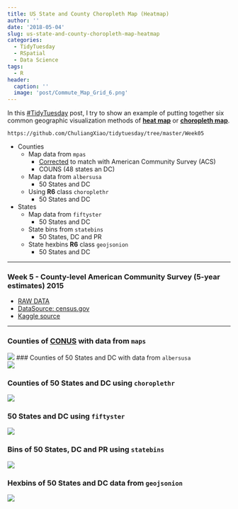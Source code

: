 ```yaml
---
title: US State and County Choropleth Map (Heatmap)
author: ''
date: '2018-05-04'
slug: us-state-and-county-choropleth-map-heatmap
categories:
  - TidyTuesday
  - RSpatial
  - Data Science
tags:
  - R
header:
  caption: ''
  image: 'post/Commute_Map_Grid_6.png'
---
```


In this [#TidyTuesday](https://twitter.com/search?q=%23TidyTuesday&src=tyah) post, I try to show an example of putting together six common geographic visualization methods of [**heat map**](https://en.wikipedia.org/wiki/Heat_map) or [**choropleth map**](https://en.wikipedia.org/wiki/Choropleth_map).  

```
https://github.com/ChuliangXiao/tidytuesday/tree/master/Week05
```
* Counties    
    + Map data from `mpas` 
        - [Corrected](https://github.com/ChuliangXiao/tidytuesday/blob/master/Week05/county_maps.Rmd) to match with American Community Survey (ACS)  
        - COUNS (48 states an DC)   
    + Map data from `albersusa`
        - 50 States and DC
    + Using **R6** class `choroplethr`  
        - 50 States and DC  
* States  
    + Map data from `fiftyster`  
        - 50 States and DC  
    + State bins from `statebins`  
        - 50 States, DC and PR  
    + State hexbins **R6** class `geojsonion`   
        - 50 States and DC   
        
***  

### Week 5 - County-level American Community Survey (5-year estimates) 2015  
* [RAW DATA](https://github.com/rfordatascience/tidytuesday/blob/master/data/acs2015_county_data.csv)  
* [DataSource: census.gov](https://factfinder.census.gov/faces/nav/jsf/pages/index.xhtml)  
* [Kaggle source](https://www.kaggle.com/muonneutrino/us-census-demographic-data)  

***  

### Counties of [CONUS](https://en.wikipedia.org/wiki/Contiguous_United_States) with data from `maps`     
![](https://raw.githubusercontent.com/ChuliangXiao/tidytuesday/master/Week05/US_State_County_CONUS.png)
### Counties of 50 States and DC with data from `albersusa`     
![](https://raw.githubusercontent.com/ChuliangXiao/tidytuesday/master/Week05/US_State_County_albers.png)

### Counties of 50 States and DC using `choroplethr`     
![](https://raw.githubusercontent.com/ChuliangXiao/tidytuesday/master/Week05/US_State_County_choropleth.png)

### 50 States and DC using `fiftyster`     
![](https://raw.githubusercontent.com/ChuliangXiao/tidytuesday/master/Week05/US_State_State_fiftystater.png)

### Bins of 50 States, DC and PR using `statebins`     
![](https://raw.githubusercontent.com/ChuliangXiao/tidytuesday/master/Week05/US_State_State_statebins.png)

### Hexbins of 50 States and DC data from `geojsonion`     
![](https://raw.githubusercontent.com/ChuliangXiao/tidytuesday/master/Week05/US_State_State_geojsonio.png)


